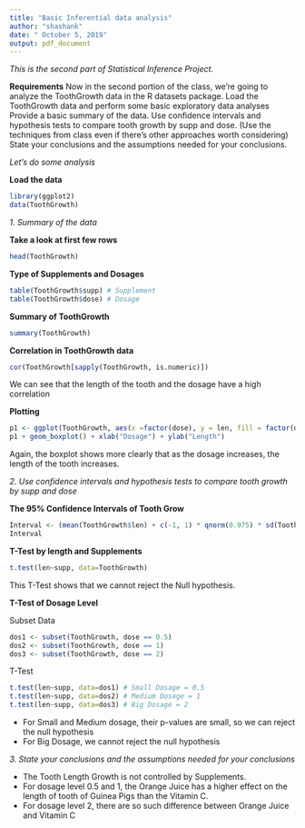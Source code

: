 ```yaml
---
title: "Basic Inferential data analysis"
author: "shashank"
date: " October 5, 2019"
output: pdf_document
---
```


*This is the second part of Statistical Inference Project.*

**Requirements**
Now in the second portion of the class, we're going to analyze the ToothGrowth data in the R datasets package. 
Load the ToothGrowth data and perform some basic exploratory data analyses 
Provide a basic summary of the data.
Use confidence intervals and hypothesis tests to compare tooth growth by supp and dose. (Use the techniques from class even if there's other approaches worth considering)
State your conclusions and the assumptions needed for your conclusions. 

*Let's do some analysis*

**Load the data**
```r
library(ggplot2)
data(ToothGrowth)
```

*1. Summary of the data*

**Take a look at first few rows**
```r
head(ToothGrowth)
```

**Type of Supplements and Dosages**
```r
table(ToothGrowth$supp) # Supplement
table(ToothGrowth$dose) # Dosage
```

**Summary of ToothGrowth**
```r
summary(ToothGrowth)
```

**Correlation in ToothGrowth data**
```r
cor(ToothGrowth[sapply(ToothGrowth, is.numeric)])
```

We can see that the length of the tooth and the dosage have a high correlation

**Plotting**
```r
p1 <- ggplot(ToothGrowth, aes(x =factor(dose), y = len, fill = factor(dose)))
p1 + geom_boxplot() + xlab("Dosage") + ylab("Length")
```

Again, the boxplot shows more clearly that as the dosage increases, the length of the tooth increases.

*2. Use confidence intervals and hypothesis tests to compare tooth growth by supp and dose*

**The 95% Confidence Intervals of Tooth Grow**
```r
Interval <- (mean(ToothGrowth$len) + c(-1, 1) * qnorm(0.975) * sd(ToothGrowth$len)/sqrt(length(ToothGrowth$len)))
Interval
```

**T-Test by length and Supplements**
```r
t.test(len~supp, data=ToothGrowth)
```

This T-Test shows that we cannot reject the Null hypothesis.

**T-Test of Dosage Level**

Subset Data
```r
dos1 <- subset(ToothGrowth, dose == 0.5)
dos2 <- subset(ToothGrowth, dose == 1)
dos3 <- subset(ToothGrowth, dose == 2)
```

T-Test
```r
t.test(len~supp, data=dos1) # Small Dosage = 0.5
t.test(len~supp, data=dos2) # Medium Dosage = 1
t.test(len~supp, data=dos3) # Big Dosage = 2
```

- For Small and Medium dosage, their p-values are small, so we can reject the null hypothesis
- For Big Dosage, we cannot reject the null hypothesis

*3. State your conclusions and the assumptions needed for your conclusions*

- The Tooth Length Growth is not controlled by Supplements.
- For dosage level 0.5 and 1, the Orange Juice has a higher effect on the length of tooth of Guinea Pigs than the Vitamin C.
- For dosage level 2, there are so such difference between Orange Juice and Vitamin C
